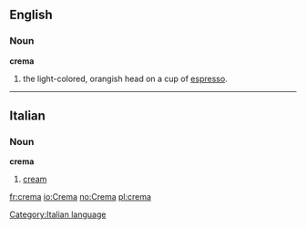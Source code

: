 ==English==

===Noun===
'''crema'''
# the light-colored, orangish head on a cup of [[espresso]].

----

==Italian==

===Noun===
'''crema''' {{f}}
# [[cream]]
[[Category:Italian language]]
[[fr:crema]]
[[io:Crema]]
[[no:Crema]]
[[pl:crema]]